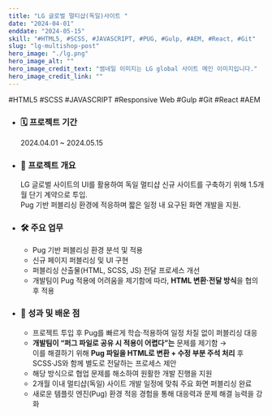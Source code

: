 ```yaml
---
title: "LG 글로벌 멀티샵(독일)사이트 "
date: "2024-04-01"
enddate: "2024-05-15"
skill: "#HTML5, #SCSS, #JAVASCRIPT, #PUG, #Gulp, #AEM, #React, #Git"
slug: "lg-multishop-post"
hero_image: "./lg.png"
hero_image_alt: ""
hero_image_credit_text: "썸네일 이미지는 LG global 사이트 메인 이미지입니다."
hero_image_credit_link: ""
---
```


<div className="badge-wrap">
  <span className="badge badge-html">#HTML5</span>
  <span className="badge badge-css">#SCSS</span>
  <span className="badge badge-javscript">#JAVASCRIPT</span>
  <span className="badge badge-rwd">#Responsive Web</span>
  <span className="badge badge-build">#Gulp</span>
  <span className="badge badge-git">#Git</span>
  <span className="badge badge-react">#React</span>
  <span className="badge badge-cms">#AEM</span>
</div>

- ### 🗓️ 프로젝트 기간

  2024.04.01 ~ 2024.05.15

- ### 📌 프로젝트 개요

  LG 글로벌 사이트의 UI를 활용하여 독일 멀티샵 신규 사이트를 구축하기 위해 1.5개월 단기 계약으로 투입.  
  Pug 기반 퍼블리싱 환경에 적응하며 짧은 일정 내 요구된 화면 개발을 지원.

- ### 🛠 주요 업무

  - Pug 기반 퍼블리싱 환경 분석 및 적용
  - 신규 페이지 퍼블리싱 및 UI 구현
  - 퍼블리싱 산출물(HTML, SCSS, JS) 전달 프로세스 개선
  - 개발팀이 Pug 적용에 어려움을 제기함에 따라, **HTML 변환·전달 방식**을 협의 후 적용

- ### 🎯 성과 및 배운 점

  - 프로젝트 투입 후 Pug를 빠르게 학습·적용하여 일정 차질 없이 퍼블리싱 대응
  - **개발팀이 “퍼그 파일로 공유 시 적용이 어렵다”는** 문제를 제기함 →  
    이를 해결하기 위해 **Pug 파일을 HTML로 변환 + 수정 부분 주석 처리** 후 SCSS·JS와 함께 별도로 전달하는 프로세스 제안
  - 해당 방식으로 협업 문제를 해소하여 원활한 개발 진행을 지원
  - 2개월 이내 멀티샵(독일) 사이트 개발 일정에 맞춰 주요 화면 퍼블리싱 완료
  - 새로운 템플릿 엔진(Pug) 환경 적응 경험을 통해 대응력과 문제 해결 능력을 강화
